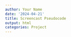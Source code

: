 ```yaml
---
author: Your Name
date: '2024-04-21'
title: Screencast Pseudocode
output: html
categories: Project
---
```


